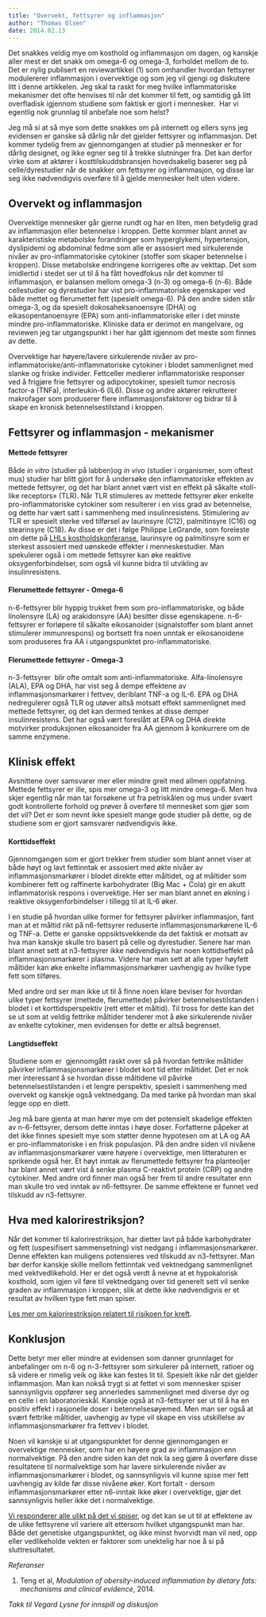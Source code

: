```yaml
---
title: "Overvekt, fettsyrer og inflammasjon"
author: "Thomas Olsen"
date: 2014.02.13
---
```


Det snakkes veldig mye om kosthold og inflammasjon om dagen, og kanskje aller mest er det snakk om omega-6 og omega-3, forholdet mellom de to. Det er nylig publisert en reviewartikkel (1) som omhandler hvordan fettsyrer modulererer inflammasjon i overvektige og som jeg vil gjengi og diskutere litt i denne artikkelen. Jeg skal ta raskt for meg hvilke inflammatoriske mekanismer det ofte henvises til når det kommer til fett, og samtidig gå litt overfladisk igjennom studiene som faktisk er gjort i mennesker.  Har vi egentlig nok grunnlag til anbefale noe som helst?

Jeg må si at så mye som dette snakkes om på internett og ellers syns jeg evidensen er ganske så dårlig når det gjelder fettsyrer og inflammasjon. Det kommer tydelig frem av gjennomgangen at studier på mennesker er for dårlig designet, og ikke egner seg til å trekke slutninger fra. Det kan derfor virke som at aktører i kosttilskuddsbransjen hovedsakelig baserer seg på celle/dyrestudier når de snakker om fettsyrer og inflammasjon, og disse lar seg ikke nødvendigvis overføre til å gjelde mennesker helt uten videre. 

## Overvekt og inflammasjon

Overvektige mennesker går gjerne rundt og har en liten, men betydelig grad av inflammasjon eller betennelse i kroppen. Dette kommer blant annet av karakteristiske metabolske forandringer som hyperglykemi, hypertensjon, dyslipidemi og abdominal fedme som alle er assosiert med sirkulerende nivåer av pro-inflammatoriske cytokiner (stoffer som skaper betennelse i kroppen). Disse metabolske endringene korrigeres ofte av vekttap. Det som imidlertid i stedet ser ut til å ha fått hovedfokus når det kommer til inflammasjon, er balansen mellom omega-3 (n-3) og omega-6 (n-6). Både cellestudier og dyrestudier har vist pro-inflammatoriske egenskaper ved både mettet og flerumettet fett (spesielt omega-6). På den andre siden står omega-3, og da spesielt dokosaheksanoensyre (DHA) og eikasopentanoensyre (EPA) som anti-inflammatoriske eller i det minste mindre pro-inflammatoriske. Kliniske data er derimot en mangelvare, og reviewen jeg tar utgangspunkt i her har gått igjennom det meste som finnes av dette.

Overvektige har høyere/lavere sirkulerende nivåer av pro-inflammatoriske/anti-inflammatoriske cytokiner i blodet sammenlignet med slanke og friske individer. Fettceller medierer inflammatoriske responser ved å frigjøre frie fettsyrer og adipocytokiner, spesielt tumor necrosis factor-a (TNFa), interleukin-6 (IL6). Disse og andre aktører rekrutterer makrofager som produserer flere inflammasjonsfaktorer og bidrar til å skape en kronisk betennelsestilstand i kroppen.

## Fettsyrer og inflammasjon - mekanismer

#### Mettede fettsyrer

Både *in vitro* (studier på labben)og *in vivo* (studier i organismer, som oftest mus) studier har blitt gjort for å undersøke den inflammatoriske effekten av mettede fettsyrer, og det har blant annet vært vist en effekt på såkalte «toll-like receptors» (TLR). Når TLR stimuleres av mettede fettsyrer øker enkelte pro-inflammatoriske cytokiner som resulterer i en viss grad av betennelse, og dette har vært satt i sammenheng med insulinresistens. Stimulering av TLR er spesielt sterke ved tilførsel av laurinsyre (C12), palmitinsyre (C16) og stearinsyre (C18). Av disse er det i følge Philippe LeGrande, som foreleste om dette på [LHLs kostholdskonferanse](lhl-konferanse-2013.qmd), laurinsyre og palmitinsyre som er sterkest assosiert med uønskede effekter i menneskestudier. Man spekulerer også i om mettede fettsyrer kan øke reaktive oksygenforbindelser, som også vil kunne bidra til utvikling av insulinresistens.

#### Flerumettede fettsyrer - Omega-6

n-6-fettsyrer blir hyppig trukket frem som pro-inflammatoriske, og både linolensyre (LA) og arakidonsyre (AA) besitter disse egenskapene. n-6-fettsyrer er forløpere til såkalte eikosanoider (signalstoffer som blant annet stimulerer immunrespons) og bortsett fra noen unntak er eikosanoidene som produseres fra AA i utgangspunktet pro-inflammatoriske.

#### Flerumettede fettsyrer - Omega-3

n-3-fettsyrer  blir ofte omtalt som anti-inflammatoriske. Alfa-linolensyre (ALA), EPA og DHA, har vist seg å dempe effektene av inflammasjonsmarkører i fettvev, deriblant TNF-a og IL-6. EPA og DHA nedregulerer også TLR og utøver altså motsatt effekt sammenlignet med mettede fettsyrer, og det kan dermed tenkes at disse demper insulinresistens. Det har også vært foreslått at EPA og DHA direkte motvirker produksjonen eikosanoider fra AA gjennom å konkurrere om de samme enzymene.

## Klinisk effekt

Avsnittene over samsvarer mer eller mindre greit med allmen oppfatning. Mettede fettsyrer er ille, spis mer omega-3 og litt mindre omega-6. Men hva skjer egentlig når man tar forsøkene ut fra petriskålen og mus under svært godt kontrollerte forhold og prøver å overføre til mennesket som gjør som det vil? Det er som nevnt ikke spesielt mange gode studier på dette, og de studiene som er gjort samsvarer nødvendigvis ikke.

#### Korttidseffekt

Gjennomgangen som er gjort trekker frem studier som blant annet viser at både høyt og lavt fettinntak er assosiert med økte nivåer av inflammasjonsmarkører i blodet direkte etter måltidet, og at måltider som kombinerer fett og raffinerte karbohydrater (Big Mac + Cola) gir en akutt inflammatorisk respons i overvektige. Her ser man blant annet en økning i reaktive oksygenforbindelser i tillegg til at IL-6 øker.

I en studie på hvordan ulike former for fettsyrer påvirker inflammasjon, fant man at et måltid rikt på n6-fettsyrer reduserte inflammasjonsmarkørene IL-6 og TNF-a. Dette er ganske oppsiktsvekkende da det faktisk er motsatt av hva man kanskje skulle tro basert på celle og dyrestudier. Senere har man blant annet sett at n3-fettsyrer ikke nødvendigvis har noen kottidseffekt på inflammasjonsmarkører i plasma. Videre har man sett at alle typer høyfett måltider kan øke enkelte inflammasjonsmarkører uavhengig av hvilke type fett som tilføres.

Med andre ord ser man ikke ut til å finne noen klare beviser for hvordan ulike typer fettsyrer (mettede, flerumettede) påvirker betennelsestilstanden i blodet i et korttidsperspektiv (rett etter et måltid). Til tross for dette kan det se ut som at veldig fettrike måltider tenderer mot å øke sirkulerende nivåer av enkelte cytokiner, men evidensen for dette er altså begrenset.

#### Langtidseffekt

Studiene som er  gjennomgått raskt over så på hvordan fettrike måltider påvirker inflammasjonsmarkører i blodet kort tid etter måltidet. Det er nok mer interessant å se hvordan disse måltidene vil påvirke betennelsestilstanden i et lengre perspektiv, spesielt i sammenheng med overvekt og kanskje også vektnedgang. Da med tanke på hvordan man skal legge opp en diett.

Jeg må bare gjenta at man hører mye om det potensielt skadelige effekten av n-6-fettsyrer, dersom dette inntas i høye doser. Forfatterne påpeker at det ikke finnes spesielt mye som støtter denne hypotesen om at LA og AA er pro-inflammatoriske i en frisk populasjon. På den andre siden vil nivåene av inflammasjonsmarkører være høyere i overvektige, men litteraturen er sprikende også her. Et høyt inntak av flerumettede fettsyrer fra planteoljer har blant annet vært vist å senke plasma C-reaktivt protein (CRP) og andre cytokiner. Med andre ord finner man også her frem til andre resultater enn man skulle tro ved inntak av n6-fettsyrer. De samme effektene er funnet ved tilskudd av n3-fettsyrer.

## **Hva med** kalorirestriksjon?

Når det kommer til kalorirestriksjon, har dietter lavt på både karbohydrater og fett (uspesifisert sammensetning) vist nedgang i inflammasjonsmarkører. Denne effekten kan muligens potensieres ved tilskudd av n3-fettsyrer. Man bør derfor kanskje skille mellom fettinntak ved vektnedgang sammenlignet med vektvedlikehold. Her er det også verdt å nevne at et hypokalorisk kosthold, som igjen vil føre til vektnedgang over tid generelt sett vil senke graden av inflammasjon i kroppen, slik at dette ikke nødvendigvis er et resultat av hvilken type fett man spiser.

[Les mer om kalorirestriksjon relatert til risikoen for kreft](kalorirestriksjon-kreft.qmd).

## Konklusjon

Dette betyr mer eller mindre at evidensen som danner grunnlaget for anbefalinger om n-6 og n-3-fettsyrer som sirkulerer på internett, ratioer og så videre er rimelig veik og ikke kan festes lit til. Spesielt ikke når det gjelder inflammasjon. Man kan nokså trygt si at fettet vi som mennesker spiser sannsynligvis oppfører seg annerledes sammenlignet med diverse dyr og en celle i en laboratorieskål. Kanskje også at n3-fettsyrer ser ut til å ha en positiv effekt i rasjonelle doser i betennelsesøyemed. Men man ser også at svært fettrike måltider, uavhengig av type vil skape en viss utskillelse av inflammasjonsmarkører fra fettvev i blodet.

Noen vil kanskje si at utgangspunktet for denne gjennomgangen er overvektige mennesker, som har en høyere grad av inflammasjon enn normalvektige. På den andre siden kan det nok la seg gjøre å overføre disse resultatene til normalvektige som har lavere sirkulerende nivåer av inflammasjonsmarkører i blodet, og sannsynligvis vil kunne spise mer fett uavhengig av kilde før disse nivåene øker. Kort fortalt - dersom inflammasjonsmarkører etter n6-inntak ikke øker i overvektige, gjør det sannsynligvis heller ikke det i normalvektige.

[Vi responderer alle ulikt på det vi spiser](ulik-respons-lik-mat.qmd), og det kan se ut til at effektene av de ulike fettsyrene vil variere alt ettersom hvilket utgangspunkt man har. Både det genetiske utgangspunktet, og ikke minst hvorvidt man vil ned, opp eller vedlikeholde vekten er faktorer som unektelig har noe å si på sluttresultatet.

*Referanser*

1.  Teng et al, *Modulation of obersity-induced inflammation by dietary fats: mechanisms and clinical evidence*, 2014.

*Takk til Vegard Lysne for innspill og diskusjon*
